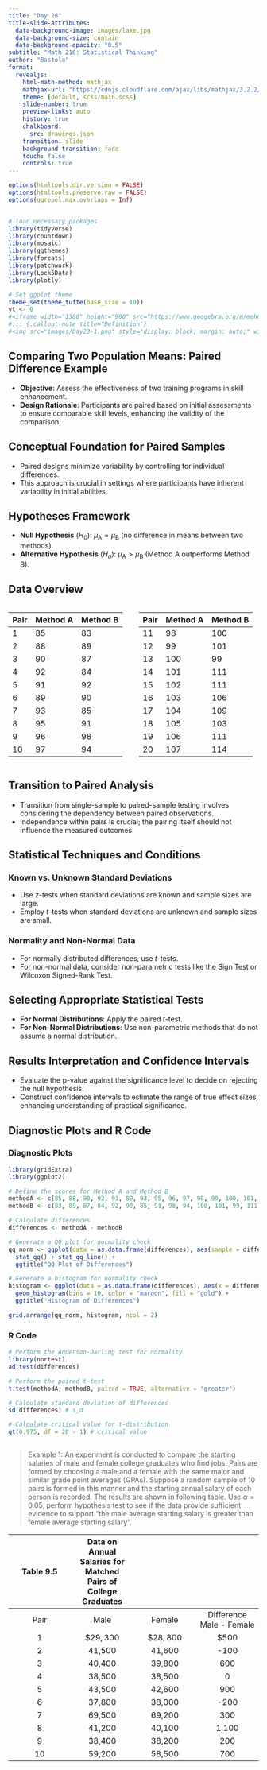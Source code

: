 ```yaml
---
title: "Day 28"
title-slide-attributes:
  data-background-image: images/lake.jpg
  data-background-size: contain
  data-background-opacity: "0.5"
subtitle: "Math 216: Statistical Thinking"
author: "Bastola"
format:
  revealjs:
    html-math-method: mathjax
    mathjax-url: "https://cdnjs.cloudflare.com/ajax/libs/mathjax/3.2.2/MathJax.js" 
    theme: [default, scss/main.scss]
    slide-number: true
    preview-links: auto
    history: true
    chalkboard: 
      src: drawings.json
    transition: slide
    background-transition: fade    
    touch: false
    controls: true
---
```


```r
options(htmltools.dir.version = FALSE)
options(htmltools.preserve.raw = FALSE)
options(ggrepel.max.overlaps = Inf)


# load necessary packages
library(tidyverse)
library(countdown)
library(mosaic)
library(ggthemes)
library(forcats)
library(patchwork)
library(Lock5Data)
library(plotly)

# Set ggplot theme
theme_set(theme_tufte(base_size = 10))
yt <- 0
#<iframe width="1380" height="900" src="https://www.geogebra.org/m/mehn8u8s"></iframe>
#::: {.callout-note title="Definition"}
#<img src="images/Day23-1.png" style="display: block; margin: auto;" width="80%"  loading="lazy" decoding="async">
```


## Comparing Two Population Means: Paired Difference Example {.font80}

::: cle1

- **Objective**: Assess the effectiveness of two training programs in skill enhancement.
- **Design Rationale**: Participants are paired based on initial assessments to ensure comparable skill levels, enhancing the validity of the comparison.

:::



## Conceptual Foundation for Paired Samples {.font80}

::: cle2

- Paired designs minimize variability by controlling for individual differences.
- This approach is crucial in settings where participants have inherent variability in initial abilities.

:::



## Hypotheses Framework {.font80}

::: cle3

- **Null Hypothesis** $(H_0)$: $\mu_{\text{A}} = \mu_{\text{B}}$ (no difference in means between two methods).
- **Alternative Hypothesis** $(H_a)$: $\mu_{\text{A}} > \mu_{\text{B}}$ (Method A outperforms Method B).

:::



## Data Overview {.font70}

::: {.columns}
::: {.column width="50%"}
| Pair | Method A | Method B |
|------|----------|----------|
| 1    | 85       | 83       |
| 2    | 88       | 89       |
| 3    | 90       | 87       |
| 4    | 92       | 84       |
| 5    | 91       | 92       |
| 6    | 89       | 90       |
| 7    | 93       | 85       |
| 8    | 95       | 91       |
| 9    | 96       | 98       |
| 10   | 97       | 94       |

:::
::: {.column width="50%"}
| Pair | Method A | Method B |
|------|----------|----------|
| 11   | 98       | 100      |
| 12   | 99       | 101      |
| 13   | 100      | 99       |
| 14   | 101      | 111      |
| 15   | 102      | 111      |
| 16   | 103      | 106      |
| 17   | 104      | 109      |
| 18   | 105      | 103      |
| 19   | 106      | 111      |
| 20   | 107      | 114      |
:::
:::



## Transition to Paired Analysis {.font80}

::: cle5

- Transition from single-sample to paired-sample testing involves considering the dependency between paired observations.
- Independence within pairs is crucial; the pairing itself should not influence the measured outcomes.

:::


## Statistical Techniques and Conditions {.font80}

::: cle6

### Known vs. Unknown Standard Deviations

- Use $z$-tests when standard deviations are known and sample sizes are large.
- Employ $t$-tests when standard deviations are unknown and sample sizes are small.

### Normality and Non-Normal Data

- For normally distributed differences, use $t$-tests.
- For non-normal data, consider non-parametric tests like the Sign Test or Wilcoxon Signed-Rank Test.

:::


## Selecting Appropriate Statistical Tests {.font80}

::: cle7

- **For Normal Distributions**: Apply the paired $t$-test.
- **For Non-Normal Distributions**: Use non-parametric methods that do not assume a normal distribution.

:::



## Results Interpretation and Confidence Intervals {.font80}

::: cle8

- Evaluate the p-value against the significance level to decide on rejecting the null hypothesis.
- Construct confidence intervals to estimate the range of true effect sizes, enhancing understanding of practical significance.

:::


## Diagnostic Plots and R Code {.font80}

::: panel-tabset

### Diagnostic Plots

```r
library(gridExtra)
library(ggplot2)

# Define the scores for Method A and Method B
methodA <- c(85, 88, 90, 92, 91, 89, 93, 95, 96, 97, 98, 99, 100, 101, 102, 103, 104, 105, 106, 107)
methodB <- c(83, 89, 87, 84, 92, 90, 85, 91, 98, 94, 100, 101, 99, 111, 111, 106, 109, 103, 111, 114)

# Calculate differences
differences <- methodA - methodB

# Generate a QQ plot for normality check
qq_norm <- ggplot(data = as.data.frame(differences), aes(sample = differences)) +
  stat_qq() + stat_qq_line() +
  ggtitle("QQ Plot of Differences")

# Generate a histogram for normality check
histogram <- ggplot(data = as.data.frame(differences), aes(x = differences)) +
  geom_histogram(bins = 10, color = "maroon", fill = "gold") +
  ggtitle("Histogram of Differences")

grid.arrange(qq_norm, histogram, ncol = 2)
```

### R Code

```r
# Perform the Anderson-Darling test for normality
library(nortest)
ad.test(differences)

# Perform the paired t-test
t.test(methodA, methodB, paired = TRUE, alternative = "greater")

# Calculate standard deviation of differences
sd(differences) # s_d

# Calculate critical value for t-distribution
qt(0.975, df = 20 - 1) # critical value
```

:::



## {.font50}

> Example 1: An experiment is conducted to compare the starting salaries of male and female college graduates who find jobs. Pairs are formed by choosing a male and a female with the same major and similar grade point averages (GPAs). Suppose a random sample of 10 pairs is formed in this manner and the starting annual salary of each person is recorded. The results are shown in following table. Use $\alpha=0.05$, perform hypothesis test to see if the data provide sufficient evidence to support "the male average starting salary is greater than female average starting salary".

| Table 9.5 | Data on Annual Salaries for Matched Pairs of College <br> Graduates |  |  |
| :---: | :---: | :---: | :---: |
| Pair | Male | Female | Difference Male - Female |
| 1 | $\$ 29,300$ | $\$ 28,800$ | $\$ 500$ |
| 2 | 41,500 | 41,600 | -100 |
| 3 | 40,400 | 39,800 | 600 |
| 4 | 38,500 | 38,500 | 0 |
| 5 | 43,500 | 42,600 | 900 |
| 6 | 37,800 | 38,000 | -200 |
| 7 | 69,500 | 69,200 | 300 |
| 8 | 41,200 | 40,100 | 1,100 |
| 9 | 38,400 | 38,200 | 200 |
| 10 | 59,200 | 58,500 | 700 |

##

